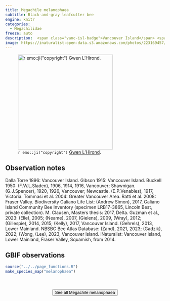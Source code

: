 ```yaml
---
title: Megachile melanophaea
subtitle: Black-and-gray leafcutter bee
engine: knitr
categories:
  - Megachilidae
freeze: auto
description:  <span class="vanc-isl-badge">Vancouver Island</span> <span class="lower-mainland-badge">Lower Mainland</span> <span class="coast-badge">Coast</span> <span class="gali-badge">Galiano</span>
image: https://inaturalist-open-data.s3.amazonaws.com/photos/223169457/large.jpeg
---
```

![`r emo::ji("copyright")` [Gwen L'Hirond](Elle ).](https://inaturalist-open-data.s3.amazonaws.com/photos/223169457/large.jpeg){height=300}

## Observation notes  
Dalla Torre 1896: <span class="hl-place-name"><span class="hl-place-name"><span class="hl-place-name">Vancouver</span> Is</span>land</span>. Gibson 1915: <span class="hl-place-name"><span class="hl-place-name"><span class="hl-place-name">Vancouver</span> Is</span>land</span>. Buckell 1950: (F.W.L.Sladen), 1906, 1914, 1916, <span class="hl-place-name">Vancouver</span>; <span class="hl-place-name">Shawnigan</span>. (G.J.Spencer), 1920, 1926, <span class="hl-place-name">Vancouver</span>; Newcastle. (E.P.Venables), 1917, <span class="hl-place-name">Victoria</span>. Tommasi et al. 2004: <span class="hl-place-name"><span class="hl-place-name">Greater <span class="hl-place-name">Vancouver</span></span> Area</span>. Ratti et al. 2008: <span class="hl-place-name">Fraser Valley</span>. Biodiversity Galiano Life List: (Andrew Simon), 2017, <span class="hl-place-name">Galiano Island</span> Community Bee Inventory (specimen LRB17-3865, Lincoln Best, private collection). M. Clausen, Masters thesis: 2017, <span class="hl-place-name">Delta</span>. Guzman et al., 2023: (Elle), 2005; (Neame), 2007, (Gielens), 2009, (Wray), 2012; (Gillespie), 2014, 2015; (Kelly), 2017, <span class="hl-place-name"><span class="hl-place-name"><span class="hl-place-name">Vancouver</span> Is</span>land</span>. (Gehrels), 2013, <span class="hl-place-name">Lower Mainland</span>. NBSBC Bee Atlas Database: (Zand), 2021, 2023; (Gadzik), 2022; (Wong, (Lee), 2023, <span class="hl-place-name"><span class="hl-place-name"><span class="hl-place-name">Vancouver</span> Is</span>land</span>. iNaturalist: <span class="hl-place-name"><span class="hl-place-name"><span class="hl-place-name">Vancouver</span> Is</span>land</span>, <span class="hl-place-name">Lower Mainland</span>, <span class="hl-place-name">Fraser Valley</span>, <span class="hl-place-name">Squamish</span>, from 2014.

## GBIF observations  


```r
source("../../page_functions.R")
make_species_map("melanophaea")
```
<br><br>
<center>


<a href="https://inaturalist.ca/observations?place_id=7085&quality_grade=research&subview=map&taxon_id=199132"><button type="button" class="btn btn-secondary">See all Megachile melanophaea <i class="fa-solid fa-arrow-up-right-from-square"></i> </button></a>
</center>
